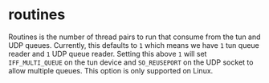# routines

Routines is the number of thread pairs to run that consume from the tun and UDP queues.
Currently, this defaults to `1` which means we have `1` tun queue reader and `1`
UDP queue reader. Setting this above `1` will set `IFF_MULTI_QUEUE` on the tun
device and `SO_REUSEPORT` on the UDP socket to allow multiple queues.
This option is only supported on Linux.
